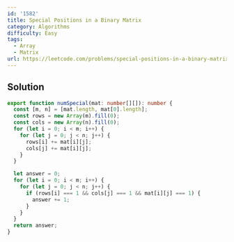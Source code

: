 ```yaml
---
id: '1582'
title: Special Positions in a Binary Matrix
category: Algorithms
difficulty: Easy
tags:
  - Array
  - Matrix
url: https://leetcode.com/problems/special-positions-in-a-binary-matrix
---
```


## Solution

```typescript filename="solution.ts" copy
export function numSpecial(mat: number[][]): number {
  const [m, n] = [mat.length, mat[0].length];
  const rows = new Array(m).fill(0);
  const cols = new Array(n).fill(0);
  for (let i = 0; i < m; i++) {
    for (let j = 0; j < n; j++) {
      rows[i] += mat[i][j];
      cols[j] += mat[i][j];
    }
  }

  let answer = 0;
  for (let i = 0; i < m; i++) {
    for (let j = 0; j < n; j++) {
      if (rows[i] === 1 && cols[j] === 1 && mat[i][j] === 1) {
        answer += 1;
      }
    }
  }
  return answer;
}
```

